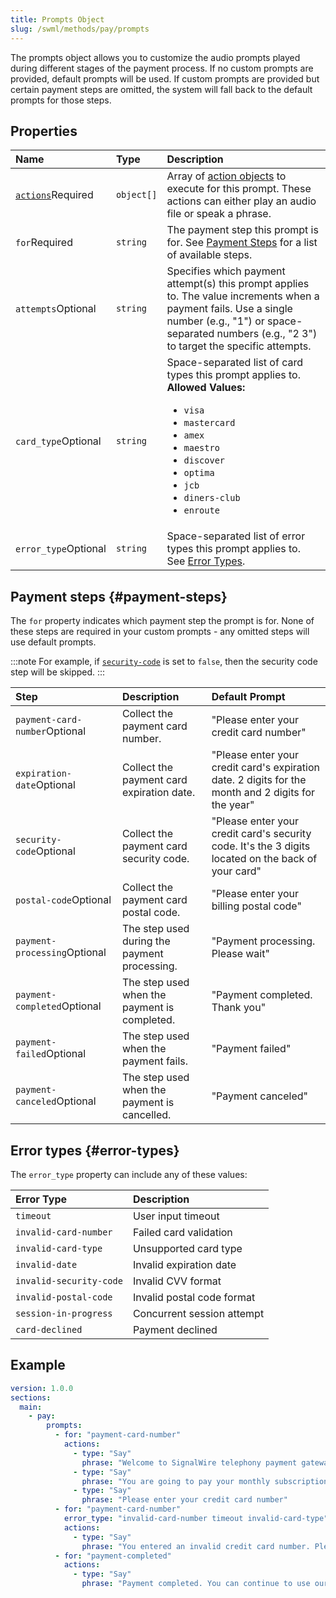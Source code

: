 ```yaml
---
title: Prompts Object
slug: /swml/methods/pay/prompts
---
```


[actions-object]: /swml/methods/pay/prompts/actions
[pay-method]: /swml/methods/pay

The prompts object allows you to customize the audio prompts played during different stages of the payment process. 
If no custom prompts are provided, default prompts will be used. If custom prompts are provided but certain payment steps are omitted, the system will fall back to the default prompts for those steps.

## Properties

| Name                                             | Type       | Description                                                                                                                |
|:--------------------------------------------------|:-----------|:---------------------------------------------------------------------------------------------------------------------------|
| [`actions`][actions-object]<span className="required-arg">Required</span> | `object[]`   | Array of [action objects][actions-object] to execute for this prompt. These actions can either play an audio file or speak a phrase. |
| `for`<span className="required-arg">Required</span> | `string`   | The payment step this prompt is for. See [Payment Steps](#payment-steps) for a list of available steps.                                                     |
| `attempts`<span className="optional-arg">Optional</span> | `string` | Specifies which payment attempt(s) this prompt applies to. The value increments when a payment fails. Use a single number (e.g., "1") or space-separated numbers (e.g., "2 3") to target the specific attempts. |
| `card_type`<span className="optional-arg">Optional</span> | `string` | Space-separated list of card types this prompt applies to.<br/>**Allowed Values:** <ul><li>`visa`</li><li>`mastercard`</li><li>`amex`</li><li>`maestro`</li><li>`discover`</li><li>`optima`</li><li>`jcb`</li><li>`diners-club`</li><li>`enroute`</li></ul>                                                                  |
| `error_type`<span className="optional-arg">Optional</span> | `string` | Space-separated list of error types this prompt applies to. See [Error Types](#error-types).                              |


## Payment steps {#payment-steps}

The `for` property indicates which payment step the prompt is for. 
None of these steps are required in your custom prompts - any omitted steps will use default prompts.

:::note
For example, if [`security-code`][pay-method] is set to `false`, then the security code step will be skipped.
:::


| Step                 | Description                         | Default Prompt                    |
|:---------------------|:------------------------------------|:-----------------------------------------|
| `payment-card-number`<span className="optional-arg">Optional</span>  | Collect the payment card number.              | "Please enter your credit card number"   |
| `expiration-date`<span className="optional-arg">Optional</span>      | Collect the payment card expiration date.          | "Please enter your credit card's expiration date. 2 digits for the month and 2 digits for the year" |
| `security-code`<span className="optional-arg">Optional</span>        | Collect the payment card security code.        | "Please enter your credit card's security code. It's the 3 digits located on the back of your card" |
| `postal-code`<span className="optional-arg">Optional</span>          | Collect the payment card postal code.              | "Please enter your billing postal code"   |
| `payment-processing`<span className="optional-arg">Optional</span>   | The step used during the payment processing.           | "Payment processing. Please wait"         |
| `payment-completed`<span className="optional-arg">Optional</span>    | The step used when the payment is completed.              | "Payment completed. Thank you"            |
| `payment-failed`<span className="optional-arg">Optional</span>       | The step used when the payment fails.                  | "Payment failed"                          |
| `payment-canceled`<span className="optional-arg">Optional</span>     | The step used when the payment is cancelled.            | "Payment canceled"                        |


## Error types {#error-types}

The `error_type` property can include any of these values:

| Error Type                 | Description                |
|:---------------------------|:---------------------------|
| `timeout`                    | User input timeout         |
| `invalid-card-number`        | Failed card validation     |
| `invalid-card-type`          | Unsupported card type      |
| `invalid-date`               | Invalid expiration date    |
| `invalid-security-code`      | Invalid CVV format         |
| `invalid-postal-code`        | Invalid postal code format |
| `session-in-progress`        | Concurrent session attempt |
| `card-declined`              | Payment declined           |

## Example

```yaml andJSON
version: 1.0.0
sections:
  main:
    - pay:
        prompts:
          - for: "payment-card-number"
            actions:
              - type: "Say"
                phrase: "Welcome to SignalWire telephony payment gateway!"
              - type: "Say"
                phrase: "You are going to pay your monthly subscription fee"
              - type: "Say"
                phrase: "Please enter your credit card number"
          - for: "payment-card-number"
            error_type: "invalid-card-number timeout invalid-card-type"
            actions:
              - type: "Say"
                phrase: "You entered an invalid credit card number. Please try again."
          - for: "payment-completed"
            actions:
              - type: "Say"
                phrase: "Payment completed. You can continue to use our services."
``` 